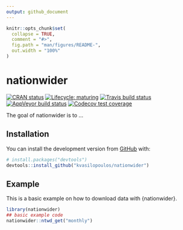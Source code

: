 ```yaml
---
output: github_document
---
```


<!-- README.md is generated from README.Rmd. Please edit that file -->

```r
knitr::opts_chunk$set(
  collapse = TRUE,
  comment = "#>",
  fig.path = "man/figures/README-",
  out.width = "100%"
)
```
# nationwider

<!-- badges: start -->
[![CRAN status](https://www.r-pkg.org/badges/version/nationwider)](https://CRAN.R-project.org/package=nationwider)
[![Lifecycle: maturing](https://img.shields.io/badge/lifecycle-maturing-blue.svg)](https://www.tidyverse.org/lifecycle/#maturing)
[![Travis build status](https://travis-ci.org/kvasilopoulos/nationwider.svg?branch=master)](https://travis-ci.org/kvasilopoulos/nationwider)
[![AppVeyor build status](https://ci.appveyor.com/api/projects/status/github/kvasilopoulos/nationwider?branch=master&svg=true)](https://ci.appveyor.com/project/kvasilopoulos/nationwider)
[![Codecov test coverage](https://codecov.io/gh/kvasilopoulos/nationwider/branch/master/graph/badge.svg)](https://codecov.io/gh/kvasilopoulos/nationwider?branch=master)
<!-- badges: end -->

The goal of nationwider is to ...

## Installation

You can install the development version from [GitHub](https://github.com/) with:

``` r
# install.packages("devtools")
devtools::install_github("kvasilopoulos/nationwider")
```
## Example

This is a basic example on how to download data with {nationwider}.

```r
library(nationwider)
## basic example code
nationwider::ntwd_get("monthly")
```


